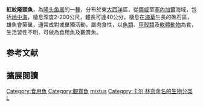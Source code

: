 {{Speciesbox
| image = Cuckoo_wrasse_male_3.jpg
| image_caption = 雄鱼
| image2 = Labrus mixtus - Carantec.jpg
| image2_caption = 雌鱼
| status = LC
| status_system = IUCN3.1
| status_ref = <ref name = iucn>{{cite iucn | author1 = Pollard, D. | author2 = Afonso, P. | last-author-amp = yes | year = 2010 | title = ''Labrus mixtus'' | page = e.T187397A8524486 | doi = 10.2305/IUCN.UK.2010-4.RLTS.T187397A8524486.en | accessdate = 14 January 2020}}</ref>
| genus = Labrus
| species = mixtus
| authority = [[Carl_Linnaeus|Linnaeus]], [[自然系统第十版|1758]]
| synonyms = * ''Labrus ossifagus'' <small>Linnaeus, 1758</small>
* ''Labrus varius'' <small>Linnaeus, 1758</small>
* ''Labrus bimaculatus'' <small>Linnaeus, 1758</small>
* ''Labrus coeruleus'' <small>[[Peter_Ascanius|Ascanius]], 1772</small>
* ''Labrus carneus'' <small>Ascanius, 1772</small>
* ''Labrus trimaculatus'' <small>[[Pierre_Joseph_Bonnaterre|Bonnaterre]], 1788</small>
* ''Labrus lineatus'' <small>Bonnaterre, 1788</small>
* ''Labrus variegatus'' <small>J. F. Gmelin, 1789</small>
* ''Labrus coquus'' <small>[[Johann_Friedrich_Gmelin|J. F. Gmelin]], 1789</small>
* ''Sparus formosus'' <small>[[George_Shaw|Shaw]], 1790</small>
* ''Labrus vetula'' <small>[[Marcus_Elieser_Bloch|Bloch]], 1792</small>
* ''Labrus luvarus'' <small>[[Rafinesque|Rafinesque]], 1810</small>
* ''Labrus quadrimaculatus'' <small>[[Antoine_Risso|A. Risso]], 1827</small>
* ''Labrus larvatus'' <small>[[Richard_Thomas_Lowe|R. T. Lowe]], 1852</small>
| synonyms_ref = <ref name = Fishbase>{{FishBase_species|genus=Labrus|species=mixtus|year=2013|month=7}}</ref>
}}

'''紅紋隆頭魚'''，為[[隆头鱼属|隆头鱼属]]的一[[種|種]]，分布於東[[大西洋|大西洋]]區，從[[挪威|挪威]]至[[塞內加爾|塞內加爾]]海域，包括[[地中海|地中海]]，棲息深度2-200公尺，體長可達40公分，棲息在[[海草|海草]]生長的礁石區，雄魚會築巢，通常成對或單獨活動，屬肉食性，以[[魚類|魚類]]、[[甲殼類|甲殼類]]及[[軟體動物|軟體動物]]為食，生活習性不明，可做為食用魚及觀賞魚。

==参考文献==

{{reflist}}

== 擴展閱讀 ==
{{refbegin}}
{{wikispecies-inline|Labrus mixtus|紅紋隆頭魚}}
{{refend}}
{{Taxonbar|from=Q1292422}}

[[Category:食用魚|Category:食用魚]]
[[Category:觀賞魚|Category:觀賞魚]]
[[Category:隆頭魚屬|mixtus]]
[[Category:卡尔·林奈命名的生物分类|Category:卡尔·林奈命名的生物分类]]
[[Category:1758年描述的魚類|L]]


{{鱸形目小作品}}
